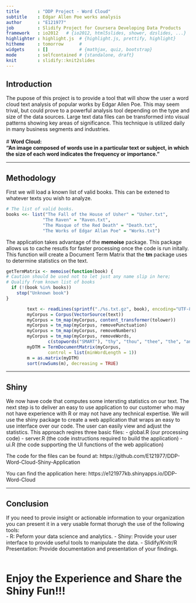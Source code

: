 ```yaml
---
title       : "DDP Project - Word Cloud"
subtitle    : Edgar Allen Poe works analysis
author      : "E121977"
job         : Slidify Project for Coursera Developing Data Products
framework   : io2012   # {io2012, html5slides, shower, dzslides, ...}
highlighter : highlight.js  # {highlight.js, prettify, highlight}
hitheme     : tomorrow      # 
widgets     : []            # {mathjax, quiz, bootstrap}
mode        : selfcontained # {standalone, draft}
knit        : slidify::knit2slides
---
```


## Introduction

The pupose of this project is to provide a tool that will show the user
a word cloud text analysis of popular works by Edgar Allen Poe. This may
seem trival, but could prove to a powerful analysis tool depending on 
the type and size of the data sources. Large text data files can be
transformed into visual patterns showing key areas of significance. 
This technique is utilized daily in many business segments and industries.
<br>
<br>
# **Word Cloud:**
<br>
**"An image composed of words use in a particular text or subject, 
in which the size of each word indicates the frequency or importance."** 

--- 

## Methodology
First we will load a known list of valid books. This can be extened to whatever texts you wish to analyze.
```r
# The list of valid books.
books <<- list("The Fall of the House of Usher" = "Usher.txt",
              "The Raven" = "Raven.txt",
              "The Masque of the Red Death" = "Death.txt",
              "The Works of Edgar Allan Poe" = "Works.txt")
```
The application takes advantage of the **memoise** package. This package allows us to cache resutls for faster processing once the code is run initally. This function will create a Document Term Matrix that the **tm** package uses to determine statistics on the text.
```r
getTermMatrix <- memoise(function(book) {
# Caution should be used not to let just any name slip in here; 
# Qualify from known list of books
  if (!(book %in% books))
    stop("Unknown book")       
}
```

<!--Inside the function we will place the following code that will actually process the text and compute the statistics. -->

```r
        text <- readLines(sprintf("./%s.txt.gz", book), encoding="UTF-8")
        myCorpus = Corpus(VectorSource(text))
        myCorpus = tm_map(myCorpus, content_transformer(tolower))
        myCorpus = tm_map(myCorpus, removePunctuation)
        myCorpus = tm_map(myCorpus, removeNumbers)
        myCorpus = tm_map(myCorpus, removeWords,
                c(stopwords("SMART"), "thy", "thou", "thee", "the", "and", "but"))
        myDTM = TermDocumentMatrix(myCorpus,
                control = list(minWordLength = 1))
        m = as.matrix(myDTM)
        sort(rowSums(m), decreasing = TRUE)
```

---

## Shiny
We now have code that computes some intersting statistics on our text. The next step is to deliver an easy to use  application to our customer who may not have experience with R or may not have any technical expertise. We will use the shiny package to create a web application that wraps an easy to use interface over our code. The user can easily view and adjust the statistics. This approach reqires three basic files: 
- global.R (our processing code)
- server.R (the code instructions required to build the application)
- ui.R (the code supporting the UI functions of the web application)


The code for the files can be found at: https://github.com/E121977/DDP-Word-Cloud-Shiny-Application 

You can find the application here: https://e121977kb.shinyapps.io/DDP-Word-Cloud

---

## Conclusion
If you need to provie insight or actionable information to your organization you can 
present it in a very usable format thorugh the use of the following tools:
<br>
- R: Peform your data science and analytics.
- Shiny: Provide your user interface to provide useful tools to manipulate the data.
- Slidify/Knitr/R Presentation: Provide documentation and presentation of your findings.
<br>
<br>

# Enjoy the Experience and Share the Shiny Fun!!!



